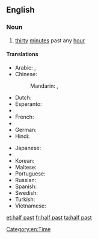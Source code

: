 {{also|half-past}}
==English==

===Noun===
{{en-noun|-}}

# [[thirty]] [[minute]]s past any [[hour]]

====Translations====
{{trans-top|half past the hour (half past one o'clock as an example)}}
* Arabic: {{t|ar|الساعة والنصف|tr=al-sāʿa wa-'l-niṣf|sc=Arab}}, {{t|ar|الساعة الواحدة والنصف|tr=al-sāʿa al-wāḥida wa-'l-niṣf|sc=Arab}}
* Chinese:
*: Mandarin: {{t|cmn|一點半|sc=Hani}}, {{t|cmn|一点半|tr=yī diǎn bàn|sc=Hani}}
* Dutch: {{t|nl|half twee}}
* Esperanto: {{t|eo|la unua kaj duono}}
* {{trreq|Finnish}}
* French: {{t|fr|une heure et demi}}
* {{trreq|Georgian}}
* German: {{t|de|halb zwei}}
* Hindi: {{t|hi|साढ़े एक बजा|tr=sāṛhe ek bajā|sc=Deva}}
{{trans-mid}}
* Japanese: {{t|ja|一時半|tr=いちじはん, ichijihan|sc=Jpan}}
* {{trreq|Khmer}}
* Korean: {{t|ko|한시 반|tr=hansi ban|sc=Kore}}
* Maltese: {{t|mt|is-siegħa u nofs}}
* Portuguese: {{t-|pt|uma e meia}}
* Russian: {{t|ru|пол-второго|tr=pol-vtoróvo|sc=Cyrl}}
* Spanish: {{t|es|uno y media}}
* Swedish: {{t-|sv|halv två}}
* Turkish: {{t|tr|saat bir buçuk}}
* Vietnamese: {{t|vi|một giờ rươi}}
{{trans-bottom}}

[[Category:en:Time]]

[[et:half past]]
[[fr:half past]]
[[ta:half past]]